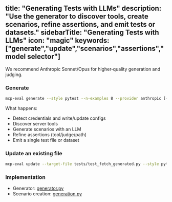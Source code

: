 title: "Generating Tests with LLMs"
description: "Use the generator to discover tools, create scenarios, refine assertions, and emit tests or datasets."
sidebarTitle: "Generating Tests with LLMs"
icon: "magic"
keywords: ["generate","update","scenarios","assertions","model selector"]
---

We recommend Anthropic Sonnet/Opus for higher‑quality generation and judging.

### Generate

```bash
mcp-eval generate --style pytest --n-examples 8 --provider anthropic [--model ...]
```

What happens:
- Detect credentials and write/update configs
- Discover server tools
- Generate scenarios with an LLM
- Refine assertions (tool/judge/path)
- Emit a single test file or dataset

### Update an existing file

```bash
mcp-eval update --target-file tests/test_fetch_generated.py --style pytest --n-examples 4
```

### Implementation

- Generator: [generator.py](../src/mcp_eval/cli/generator.py)
- Scenario creation: [generation.py](../src/mcp_eval/generation.py)

<!-- TODO: Add a short before/after snippet of generated tests, plus a terminal capture of the progress spinner. -->


